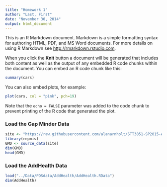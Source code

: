 ```yaml
---
title: "Homework 1"
author: "Last, First"
date: "November 30, 2014"
output: html_document
---
```


This is an R Markdown document. Markdown is a simple formatting syntax for authoring HTML, PDF, and MS Word documents. For more details on using R Markdown see <http://rmarkdown.rstudio.com>.

When you click the **Knit** button a document will be generated that includes both content as well as the output of any embedded R code chunks within the document. You can embed an R code chunk like this:

```r
summary(cars)
```

You can also embed plots, for example:

```r
plot(cars, col = "pink", pch=19)
```

Note that the `echo = FALSE` parameter was added to the code chunk to prevent printing of the R code that generated the plot.

### Load the Gap Minder Data

```r
site <- "https://raw.githubusercontent.com/alanarnholt/STT3851-SP2015-Arnholt-Alan/master/Data/PDSdata/Gapminder/gapminder.csv"
library(repmis)
GMD <- source_data(site)
dim(GMD)
head(GMD)
```

### Load the AddHealth Data

```r
load("../Data/PDSdata/AddHealth/AddHealth.RData")
dim(AddHealth)
```
